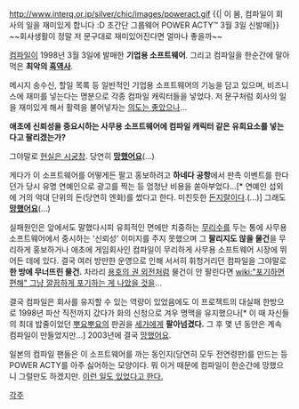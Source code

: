 http://www.interq.or.jp/silver/chic/images/poweract.gif
{{| 이 봄, 컴파일이
회사의 일을 재미있게 합니다 :D
초간단 그룹웨어
POWER ACTY™
3월 3일 신발매|}}
~~회사생활이 정말 저 문구대로 재미있어진다면 얼마나 좋을까~~

[[컴파일(게임 회사)|컴파일]]이 1998년 3월 3일에 발매한 '''기업용 소프트웨어'''.
그리고 컴파일을 한순간에 말아먹은 '''최악의 [[흑역사]]'''.

메시지 송수신, 할일 목록 등 일반적인 기업용 소프트웨어의 기능을 담고 있으며, 비즈니스에 재미를 넣는다는 명분으로 각종 컴파일 캐릭터들을 넣었다. 저 문구처럼 회사의 일을 재미있게 해서 활력을 불어넣자는 [[의도는 좋았다|의도는 좋았으나]]...

'''애초에 신뢰성을 중요시하는 사무용 소프트웨어에 컴파일 캐릭터 같은 유희요소를 넣는다고 팔리겠는가?'''

그야말로 [[현실은 시궁창]]. 당연히 '''[[망했어요]]'''(...)

게다가 이 소프트웨어를 어떻게든 팔고 홍보하려고 '''하네다 공항'''에서 판촉 이벤트를 한다던가 당시 유명 연예인으로 광고를 찍는 등 엄청난 비용을 쏟아부었다...[* 연예인 섭외에 거의 억대 단위의 돈(당연히 엔화)를 썼다고 한다. 미친듯한 [[돈지랄]]이다.(...)] 그래도 '''[[망했어요]]'''(...)

실패원인은 앞에서도 말했다시피 유희적인 면에만 치중하는 [[무리수]]를 두는 통에 사무용 소프트웨어에서 중시하는 '신뢰성' 이미지를 주지 못했으며 그 '''팔리지도 않을 물건'''을 무리하게 홍보하거나 애초에 게임회사인 컴파일이 무리하게 사무용 소프트웨어 시장에 뛰어든 데에 있다. 결국 여러 방만한 운영으로 인해 서서히 휘청거리던 컴파일을 그야말로 '''한 방에 무너뜨린 물건.''' 차라리 [[용호의 권 외전]]처럼 물건이 안 팔린다면 [[wiki:"포기하면 편해" 그냥 깔끔하게 포기하는 게 나았을 것을]]...

결국 컴파일은 회사를 유지할 수 있는 역량이 있었음에도 이 프로젝트의 대실패 한방으로 1998년 파산 직전까지 갔다가 화의 신청으로 겨우 명맥을 유지했으나[* 이 때 자신들의 최대 밥줄이었던 [[뿌요뿌요]]의 판권을 [[세가]]에게 '''팔아넘겼다.''' 그 후 몇 년 동안은 계속 컴파일이 만들었지만...] 2003년에 결국 [[망했어요]].

일본의 컴파일 팬들은 이 소프트웨어를 까는 동인지(당연히 모두 전연령판)를 만드는 등 POWER ACTY를 아주 싫어하는 모양이다. 뭐 이거 때문에 컴파일이 한순간에 망했으니 그럴만도 하겠지만. [http://gall.dcinside.com/board/view/?id=game_classic&no=4210703 이런 일도 있었다고 한다.]

[[각주]]

